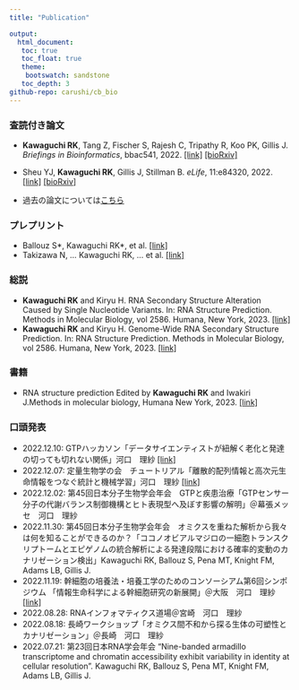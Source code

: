 ```yaml
---
title: "Publication"

output: 
  html_document:
   toc: true
   toc_float: true
   theme:
    bootswatch: sandstone 
   toc_depth: 3
github-repo: carushi/cb_bio
---
```




### 査読付き論文
* **Kawaguchi RK**, Tang Z, Fischer S, Rajesh C, Tripathy R, Koo PK, Gillis J. *Briefings in Bioinformatics*, bbac541, 2022. [[link]](https://academic.oup.com/bib/advance-article/doi/10.1093/bib/bbac541/6957249) [[bioRxiv]](https://www.biorxiv.org/content/10.1101/2021.04.01.438068v2)
* Sheu YJ, **Kawaguchi RK**, Gillis J, Stillman B. *eLife*, 11:e84320, 2022. [[link]](https://elifesciences.org/articles/84320) [[bioRxiv]](https://www.biorxiv.org/content/10.1101/2021.05.23.445333v3)
 
* 過去の論文については[こちら](https://scholar.google.com/citations?user=BLtM6hoAAAAJ)

### プレプリント
* Ballouz S\*, Kawaguchi RK\*, et al. [[link]](https://www.biorxiv.org/content/10.1101/2019.12.11.873265v1)
* Takizawa N, ... Kawaguchi RK, ... et al. [[link]](https://www.biorxiv.org/content/10.1101/2020.03.05.975870v2)

### 総説
* **Kawaguchi RK** and Kiryu H. RNA Secondary Structure Alteration Caused by Single Nucleotide Variants. In: RNA Structure Prediction. Methods in Molecular Biology, vol 2586. Humana, New York, 2023. [[link]](https://doi.org/10.1007/978-1-0716-2768-6_7)
* **Kawaguchi RK** and Kiryu H. Genome-Wide RNA Secondary Structure Prediction. In: RNA Structure Prediction. Methods in Molecular Biology, vol 2586. Humana, New York, 2023. [[link]](https://doi.org/10.1007/978-1-0716-2768-6_3)

### 書籍
* RNA structure prediction Edited by **Kawaguchi RK** and Iwakiri J.Methods in molecular biology, Humana New York, 2023. [[link]](https://doi.org/10.1007/978-1-0716-2768-6)

### 口頭発表
* 2022.12.10: GTPハッカソン「データサイエンティストが紐解く老化と発達の切っても切れない関係」河口　理紗 [[link]](https://en.gtp-project.net/20221209-11)
* 2022.12.07: 定量生物学の会　チュートリアル「離散的配列情報と高次元生命情報をつなぐ統計と機械学習」河口　理紗 [[link]](https://q-bio.jp/index.php?title=2022_10thqbio_tutorial)
* 2022.12.02: 第45回日本分子生物学会年会　GTPと疾患治療「GTPセンサー分子の代謝バランス制御機構とヒト表現型へ及ぼす影響の解明」＠幕張メッセ　河口　理紗
* 2022.11.30: 第45回日本分子生物学会年会　オミクスを重ねた解析から我々は何を知ることができるのか？「ココノオビアルマジロの一細胞トランスクリプトームとエピゲノムの統合解析による発達段階における確率的変動のカナリゼーション検出」Kawaguchi RK, Ballouz S, Pena MT, Knight FM, Adams LB, Gillis J.
* 2022.11.19: 幹細胞の培養法・培養工学のためのコンソーシアム第6回シンポジウム 「情報生命科学による幹細胞研究の新展開」＠大阪　河口　理紗 [[link]](https://www.eng.osaka-u.ac.jp/ja/topics/events/12632/)
* 2022.08.28: RNAインフォマティクス道場＠宮崎　河口　理紗
* 2022.08.18: 長崎ワークショップ「オミクス間不和から探る生体の可塑性とカナリゼーション」＠長崎　河口　理紗
* 2022.07.21: 第23回日本RNA学会年会 "Nine-banded armadillo transcriptome and chromatin accessibility exhibit variability in identity at cellular resolution". Kawaguchi RK, Ballouz S, Pena MT, Knight FM, Adams LB, Gillis J.

